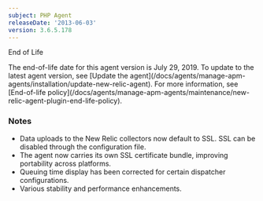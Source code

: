 ```yaml
---
subject: PHP Agent
releaseDate: '2013-06-03'
version: 3.6.5.178
---
```


End of Life

<Callout variant="important">
  The end-of-life date for this agent version is July 29, 2019. To update to the latest agent version, see [Update the agent](/docs/agents/manage-apm-agents/installation/update-new-relic-agent). For more information, see [End-of-life policy](/docs/agents/manage-apm-agents/maintenance/new-relic-agent-plugin-end-life-policy).
</Callout>

### Notes

* Data uploads to the New Relic collectors now default to SSL. SSL can be disabled through the configuration file.
* The agent now carries its own SSL certificate bundle, improving portability across platforms.
* Queuing time display has been corrected for certain dispatcher configurations.
* Various stability and performance enhancements.
